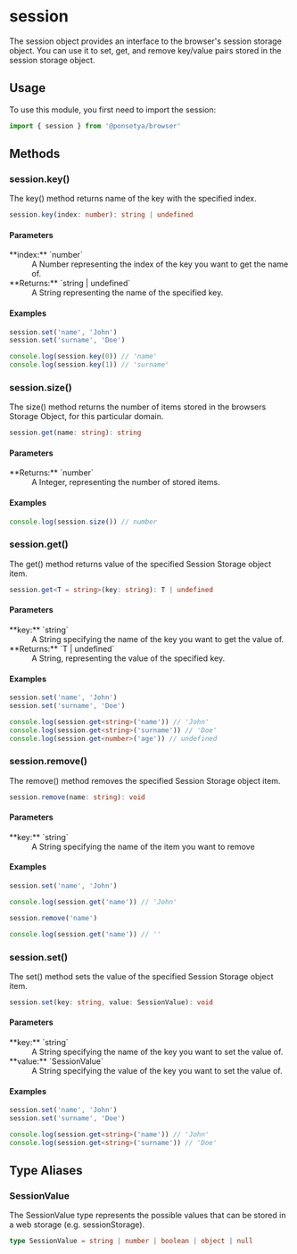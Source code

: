 
# <Badge const /> session

The session object provides an interface to the browser's session storage object.
You can use it to set, get, and remove key/value pairs stored in the session storage object.

## Usage

To use this module, you first need to import the session:

```ts copy
import { session } from '@ponsetya/browser'
```

## Methods

### session.key()

The key() method returns name of the key with the specified index.

```ts
session.key(index: number): string | undefined
```

#### Parameters

<dl>
  <dt>**index:** `number`</dt>
  <dd>
    A Number representing the index of the key you want to get the name of.
  </dd>
  <dt>**Returns:** `string | undefined`</dt>
  <dd>A String representing the name of the specified key.</dd>
</dl>

#### Examples

```ts copy
session.set('name', 'John')
session.set('surname', 'Doe')

console.log(session.key(0)) // 'name'
console.log(session.key(1)) // 'surname'
```

### session.size()

The size() method returns the number of items stored in the browsers Storage Object, for this particular domain.

```ts
session.get(name: string): string
```

#### Parameters

<dl>
  <dt>**Returns:** `number`</dt>
  <dd>A Integer, representing the number of stored items.</dd>
</dl>

#### Examples

```ts copy
console.log(session.size()) // number
```

### session.get()

The get() method returns value of the specified Session Storage object item.

```ts
session.get<T = string>(key: string): T | undefined
```

#### Parameters

<dl>
  <dt>**key:** `string`</dt>
  <dd>A String specifying the name of the key you want to get the value of.</dd>
  <dt>**Returns:** `T | undefined`</dt>
  <dd>A String, representing the value of the specified key.</dd>
</dl>

#### Examples

```ts copy
session.set('name', 'John')
session.set('surname', 'Doe')

console.log(session.get<string>('name')) // 'John'
console.log(session.get<string>('surname')) // 'Doe'
console.log(session.get<number>('age')) // undefined
```

### session.remove()

The remove() method removes the specified Session Storage object item.

```ts
session.remove(name: string): void
```

#### Parameters

<dl>
  <dt>**key:** `string`</dt>
  <dd>A String specifying the name of the item you want to remove</dd>
</dl>

#### Examples

```ts copy
session.set('name', 'John')

console.log(session.get('name')) // 'John'

session.remove('name')

console.log(session.get('name')) // ''
```

### session.set()

The set() method sets the value of the specified Session Storage object item.

```ts
session.set(key: string, value: SessionValue): void
```

#### Parameters

<dl>
  <dt>**key:** `string`</dt>
  <dd>A String specifying the name of the key you want to set the value of.</dd>
  <dt>**value:** `SessionValue`</dt>
  <dd>
    A String specifying the value of the key you want to set the value of.
  </dd>
</dl>

#### Examples

```ts copy
session.set('name', 'John')
session.set('surname', 'Doe')

console.log(session.get<string>('name')) // 'John'
console.log(session.get<string>('surname')) // 'Doe'
```

## Type Aliases

### SessionValue

The SessionValue type represents the possible values that can be stored in a web storage (e.g. sessionStorage).

```ts
type SessionValue = string | number | boolean | object | null
```
